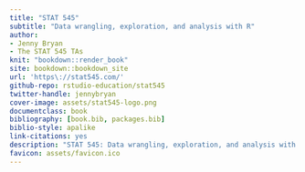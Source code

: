 ```yaml
---
title: "STAT 545"
subtitle: "Data wrangling, exploration, and analysis with R"
author: 
- Jenny Bryan
- The STAT 545 TAs
knit: "bookdown::render_book"
site: bookdown::bookdown_site
url: 'https\://stat545.com/'
github-repo: rstudio-education/stat545
twitter-handle: jennybryan
cover-image: assets/stat545-logo.png
documentclass: book
bibliography: [book.bib, packages.bib]
biblio-style: apalike
link-citations: yes
description: "STAT 545: Data wrangling, exploration, and analysis with R."
favicon: assets/favicon.ico
---
```



<!--chapter:end:Chapter2StatisticsforEcologists.Rmd-->

